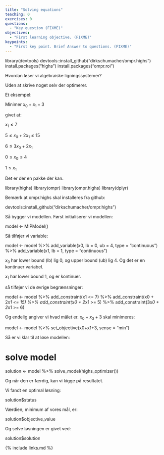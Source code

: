 ```yaml
---
title: "Solving equations"
teaching: 0
exercises: 0
questions:
  - "Key question (FIXME)"
objectives:
  - "First learning objective. (FIXME)"
keypoints:
  - "First key point. Brief Answer to questions. (FIXME)"
---
```





library(devtools)
devtools::install_github("dirkschumacher/ompr.highs")
install.packages("highs")
install.packages("ompr.roi")


Hvordan løser vi algebraiske ligningssystemer?

Uden at skrive noget selv der optimerer.

Et eksempel:

Minimer $x_0 + x_1 + 3$

givet at:

$x_1 \leq 7$

$5 \leq x_0 + 2x_1 \leq 15$

$6 \leq 3x_0 + 2x_1$

$0 \leq x_0 \leq 4$

$1 \leq x_1$

Det er der en pakke der kan. 





library(highs)
library(ompr)
library(ompr.highs)
library(dplyr)


Bemærk at ompr.highs skal installeres fra github:


devtools::install_github("dirkschumacher/ompr.highs")




Så bygger vi modellen. Først initialiserer vi modellen:

model <- MIPModel()


Så tilføjer vi variable:

model <- model %>% 
      add_variable(x0, lb = 0, ub = 4, type = "continuous") %>%
      add_variable(x1, lb = 1, type = "continuous")


$x_0$ har lower bound (lb) lig 0, og upper bound (ub) lig 4. Og det er en 
kontinuer variabel.

$x_1$ har lower bound 1, og er kontinuer.

så tilføjer vi de øvrige begrænsninger:



model <- model %>% 
      add_constraint(x1 <= 7) %>%
      add_constraint(x0 + 2*x1 <= 15) %>%
      add_constraint(x0 + 2*x1 >= 5) %>%
      add_constraint(3*x0 + 2*x1 >= 6)


Og endelig angiver vi hvad målet er. $x_0 + x_3 + 3$ skal minimeres:

model <- model %>% 
  set_objective(x0+x1+3, sense = "min") 


Så er vi klar til at løse modellen:
  

# solve model
solution <- model %>% 
  solve_model(highs_optimizer())


Og når den er færdig, kan vi kigge på resultatet.

Vi fandt en optimal løsning:

solution$status


Værdien, minimum af vores mål, er:

solution$objective_value


Og selve løsningen er givet ved:

solution$solution


{% include links.md %}